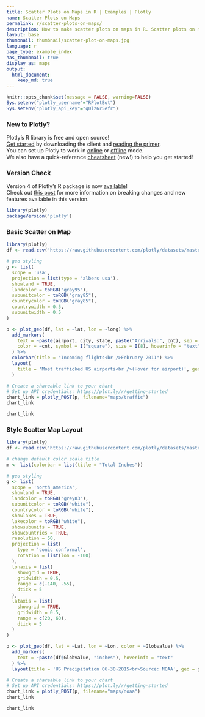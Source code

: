 ```yaml
---
title: Scatter Plots on Maps in R | Examples | Plotly
name: Scatter Plots on Maps
permalink: r/scatter-plots-on-maps/
description: How to make scatter plots on maps in R. Scatter plots on maps highlight geographic areas and can be colored by value.
layout: base
thumbnail: thumbnail/scatter-plot-on-maps.jpg
language: r
page_type: example_index
has_thumbnail: true
display_as: maps
output:
  html_document:
    keep_md: true
---
```


```r
knitr::opts_chunk$set(message = FALSE, warning=FALSE)
Sys.setenv("plotly_username"="RPlotBot")
Sys.setenv("plotly_api_key"="q0lz6r5efr")
```
### New to Plotly?

Plotly's R library is free and open source!<br>
[Get started](https://plot.ly/r/getting-started/) by downloading the client and [reading the primer](https://plot.ly/r/getting-started/).<br>
You can set up Plotly to work in [online](https://plot.ly/r/getting-started/#hosting-graphs-in-your-online-plotly-account) or [offline](https://plot.ly/r/offline/) mode.<br>
We also have a quick-reference [cheatsheet](https://images.plot.ly/plotly-documentation/images/r_cheat_sheet.pdf) (new!) to help you get started!

### Version Check

Version 4 of Plotly's R package is now [available](https://plot.ly/r/getting-started/#installation)!<br>
Check out [this post](http://moderndata.plot.ly/upgrading-to-plotly-4-0-and-above/) for more information on breaking changes and new features available in this version.
```r
library(plotly)
packageVersion('plotly')
```

### Basic Scatter on Map

```r
library(plotly)
df <- read.csv('https://raw.githubusercontent.com/plotly/datasets/master/2011_february_us_airport_traffic.csv')

# geo styling
g <- list(
  scope = 'usa',
  projection = list(type = 'albers usa'),
  showland = TRUE,
  landcolor = toRGB("gray95"),
  subunitcolor = toRGB("gray85"),
  countrycolor = toRGB("gray85"),
  countrywidth = 0.5,
  subunitwidth = 0.5
)

p <- plot_geo(df, lat = ~lat, lon = ~long) %>%
  add_markers(
    text = ~paste(airport, city, state, paste("Arrivals:", cnt), sep = "<br />"),
    color = ~cnt, symbol = I("square"), size = I(8), hoverinfo = "text"
  ) %>%
  colorbar(title = "Incoming flights<br />February 2011") %>%
  layout(
    title = 'Most trafficked US airports<br />(Hover for airport)', geo = g
  )

# Create a shareable link to your chart
# Set up API credentials: https://plot.ly/r/getting-started
chart_link = plotly_POST(p, filename="maps/traffic")
chart_link
```

```r
chart_link
```

### Style Scatter Map Layout

```r
library(plotly)
df <- read.csv('https://raw.githubusercontent.com/plotly/datasets/master/2015_06_30_precipitation.csv')

# change default color scale title
m <- list(colorbar = list(title = "Total Inches"))

# geo styling
g <- list(
  scope = 'north america',
  showland = TRUE,
  landcolor = toRGB("grey83"),
  subunitcolor = toRGB("white"),
  countrycolor = toRGB("white"),
  showlakes = TRUE,
  lakecolor = toRGB("white"),
  showsubunits = TRUE,
  showcountries = TRUE,
  resolution = 50,
  projection = list(
    type = 'conic conformal',
    rotation = list(lon = -100)
  ),
  lonaxis = list(
    showgrid = TRUE,
    gridwidth = 0.5,
    range = c(-140, -55),
    dtick = 5
  ),
  lataxis = list(
    showgrid = TRUE,
    gridwidth = 0.5,
    range = c(20, 60),
    dtick = 5
  )
)

p <- plot_geo(df, lat = ~Lat, lon = ~Lon, color = ~Globvalue) %>%
  add_markers(
    text = ~paste(df$Globvalue, "inches"), hoverinfo = "text"
  ) %>%
  layout(title = 'US Precipitation 06-30-2015<br>Source: NOAA', geo = g)

# Create a shareable link to your chart
# Set up API credentials: https://plot.ly/r/getting-started
chart_link = plotly_POST(p, filename="maps/noaa")
chart_link
```

```r
chart_link
```
